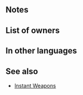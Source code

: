 {{Weapon Infobox
|tagid=SID_愛情の花の弓
|weaponType=Bow
|might=8
|range=2
|effectiveness=Flying
|cooldown=0
|effect=Effective against flying foes. If unit initiates combat, grants Atk/Def+4 during combat and foe cannot make a follow-up attack.
|cost=200
|exclusive=0
|userVersion1=Bow
|userVersion2=Arrow
|statModifiers=0,8,0,0,0
|required=Steel Bow
|next=Budding Bow+
|promotionRarity=5
|promotionTier=1
|properties=
}}
==Notes==
{{Effective damage bonus|Flying}}
{{IfUnitInitiates}}
{{Combat boosts}}
{{Prevent follow-up}}
==List of owners==
{{Skill Hero List}}
==In other languages==
{{OtherLanguages
|english=Budding Bow
|japanese=愛情の花の弓
|german=Knospenbogen
|spanishEU=Arco floreciente
|spanishLA=Arco floreciente
|french=Arc bourgeon
|italian=Arco in fiore
|chineseTW=愛情之花弓
|portuguese=Arco florido
}}
==See also==
{{See also skills|cond=Description LIKE '%If unit initiates combat, grants Atk%Def+%and foe cannot make a follow-up attack%' AND WikiName NOT LIKE '%Instant%'|columns=3}}
* [[Skill families#Instant|Instant Weapons]]
{{Weapons Navbox}}